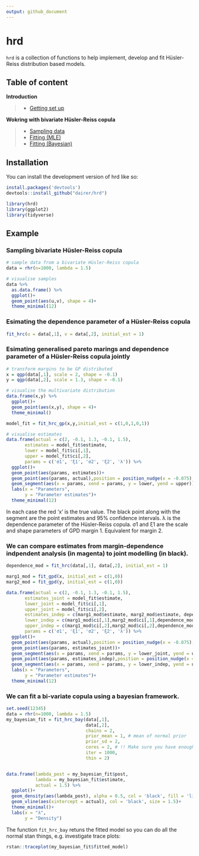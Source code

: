 ```yaml
---
output: github_document
---
```

# hrd
<!-- badges: start -->
<!-- badges: end -->

`hrd` is a collection of functions to help implement, develop and fit
Hüsler-Reiss distribution based models.

## Table of content

**Introduction**

> - [Getting set up](#installation)

**Wokring with bivariate Hüsler-Reiss copula**

> - [Sampling data](#example)
> - [Fitting (MLE)](#esimating-the-dependence-parameter-of-a-hüsler-reiss-copula)
> - [Fitting (Bayesian)](#we-can-fit-a-bi-variate-copula-using-a-bayesian-framework)


## Installation
You can install the development version of hrd like so:

``` r
install.packages('devtools')
devtools::install_github("dairer/hrd")
```

```r
library(hrd)
library(ggplot2) 
library(tidyverse)
```

## Example
### Sampling bivariate Hüsler-Reiss copula 
```r
# sample data from a bivariate Hüsler-Reiss copula
data = rhr(n=1000, lambda = 1.5)

# visualise samples
data %>%
  as.data.frame() %>%
  ggplot()+
  geom_point(aes(u,v), shape = 4)+
  theme_minimal(12)
```

### Esimating the dependence parameter of a Hüsler-Reiss copula
```r
fit_hrc(u = data[,1], v = data[,2], initial_est = 1)
```
### Esimating generalised pareto marings and dependence parameter of a Hüsler-Reiss copula jointly
```r
# transform margins to be GP distributed
x = qgp(data[,1], scale = 2, shape = -0.1)
y = qgp(data[,2], scale = 1.3, shape = -0.1)

# visualise the multivariate distribution
data.frame(x,y) %>%
  ggplot()+
  geom_point(aes(x,y), shape = 4)+
  theme_minimal()

model_fit = fit_hrc_gp(x,y,initial_est = c(1,0,1,0,1))

# visualise estimates
data.frame(actual = c(2, -0.1, 1.3, -0.1, 1.5),
       estimates = model_fit$estimate,
       lower = model_fit$ci[,1],
       upper = model_fit$ci[,2],
       params = c('σ1', 'ξ1', 'σ2', 'ξ2', 'λ')) %>%
  ggplot()+
  geom_point(aes(params, estimates))+
  geom_point(aes(params, actual),position = position_nudge(x = -0.075), shape = 4, col = 'red')+
  geom_segment(aes(x = params, xend = params, y = lower, yend = upper))+
  labs(x = "Parameters",
       y = "Parameter estimates")+
  theme_minimal(12)
```

In each case the red 'x' is the true value. The black point along with the segment are the point estimates and 95% confidence intervals.
λ is the dependence parameter of the Hüsler-Reiss copula.
σ1 and ξ1 are the scale and shape parameters of GPD margin 1. Equivalent for margin 2.



### We can compare estimates from margin-dependence indpendent analysis (in magenta) to joint modelling (in black).
```r
dependence_mod = fit_hrc(data[,1], data[,2], initial_est = 1)

marg1_mod = fit_gpd(x, initial_est = c(1,0))
marg2_mod = fit_gpd(y, initial_est = c(1,0))

data.frame(actual = c(2, -0.1, 1.3, -0.1, 1.5),
       estimates_joint = model_fit$estimate,
       lower_joint = model_fit$ci[,1],
       upper_joint = model_fit$ci[,2],
       estimates_indep = c(marg1_mod$estimate, marg2_mod$estimate, dependence_mod$estimate),
       lower_indep = c(marg1_mod$ci[,1],marg2_mod$ci[,1],dependence_mod$ci[1]),
       upper_indep = c(marg1_mod$ci[,2],marg2_mod$ci[,2],dependence_mod$ci[2]),
       params = c('σ1', 'ξ1', 'σ2', 'ξ2', 'λ')) %>%
  ggplot()+
  geom_point(aes(params, actual),position = position_nudge(x = -0.075), shape = 4, col = 'red')+
  geom_point(aes(params, estimates_joint))+
  geom_segment(aes(x = params, xend = params, y = lower_joint, yend = upper_joint))+
  geom_point(aes(params, estimates_indep),position = position_nudge(x = 0.075), col = "magenta")+
  geom_segment(aes(x = params, xend = params, y = lower_indep, yend = upper_indep),position = position_nudge(x = 0.075), col = "magenta")+
  labs(x = "Parameters",
       y = "Parameter estimates")+
  theme_minimal(12)
```


### We can fit a bi-variate copula using a bayesian framework.
```r
set.seed(12345)
data = rhr(n=1000, lambda = 1.5)
my_bayesian_fit = fit_hrc_bay(data[,1], 
                              data[,2],
                              chains = 2, 
                              prior_mean = 1, # mean of normal prior
                              prior_sd = 2,
                              cores = 2, # !! Make sure you have enough cores !!
                              iter = 1000,
                              thin = 2)


data.frame(lambda_post = my_bayesian_fit$post,
           lambda = my_bayesian_fit$estimate,
           actual = 1.5) %>%
  ggplot()+
  geom_density(aes(lambda_post), alpha = 0.5, col = 'black', fill = 'lightblue')+
  geom_vline(aes(xintercept = actual), col = 'black', size = 1.5)+
  theme_minimal()+
  labs(x = "λ",
       y = "Density")
```

The function `fit_hrc_bay` retuns the fitted model so you can do all the normal stan things, e.g. investigate trace plots:

```r
rstan::traceplot(my_bayesian_fit$fitted_model)
```
